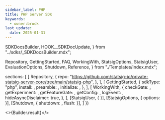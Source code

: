 ```yaml
---
sidebar_label: PHP
title: PHP Server SDK
keywords:
  - owner:brock
last_update:
  date: 2025-01-31
---
```


  SDKDocsBuilder,
  HOOK__SDKDocUpdate,
} from "../sdks/_SDKDocsBuilder.mdx";

  Repository,
  GettingStarted,
  FAQ,
  WorkingWith,
  StatsigOptions,
  StatsigUser,
  EvaluationOptions,
  Shutdown,
  Reference,
} from "./Templates/index.mdx";


  sections: [
    [
      Repository,
      {
        repo: "https://github.com/statsig-io/private-statsig-server-core/tree/main/statsig-php",
      },
    ],
    [
      GettingStarted,
      {
        sdkType: "php",
        install: <Install />,
        preamble: <Preamble />,
        initialize: <Initialize />,
      },
    ],
    [
      WorkingWith,
      {
        checkGate: <CheckGate />,
        getExperiment: <GetExperiment />,
        getFeatureGate: <GetFeatureGate />,
        getConfig: <GetConfig />,
        logEvent: <LogEvent />,
        hideAsyncDisclaimer: true,
      },
    ],
    [StatsigUser, { }],
    [StatsigOptions, { options: <Options /> }],
    [Shutdown, { shutdown: <ShutdownSnippet />, flush: <Flush /> }],
  ]
})


<>{Builder.result}</>

